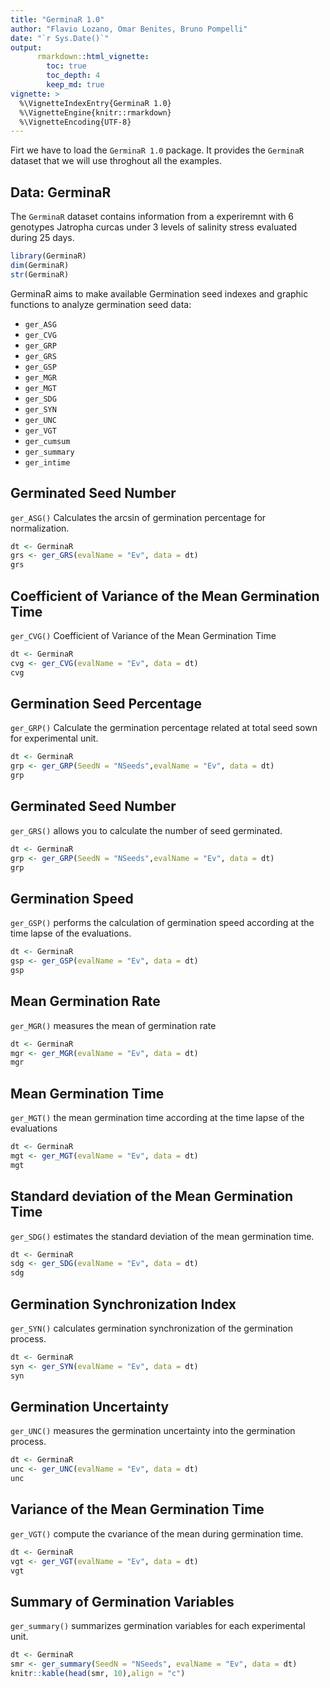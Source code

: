 ```yaml
---
title: "GerminaR 1.0"
author: "Flavio Lozano, Omar Benites, Bruno Pompelli"
date: "`r Sys.Date()`"
output: 
      rmarkdown::html_vignette:
        toc: true
        toc_depth: 4
        keep_md: true
vignette: >
  %\VignetteIndexEntry{GerminaR 1.0}
  %\VignetteEngine{knitr::rmarkdown}
  %\VignetteEncoding{UTF-8}
---
```


Firt we have to load the `GerminaR 1.0` package. It provides the `GerminaR` dataset that we will use throghout all the examples. 


## Data: GerminaR

The `GerminaR` dataset contains information from a experiremnt with 6 genotypes Jatropha curcas under 3 levels of salinity stress evaluated during 25 days.

```r
library(GerminaR)
dim(GerminaR)
str(GerminaR)
```

GerminaR aims to make available Germination seed indexes and graphic functions to analyze germination seed data:

* `ger_ASG`
* `ger_CVG`
* `ger_GRP`
* `ger_GRS`
* `ger_GSP`
* `ger_MGR`
* `ger_MGT`
* `ger_SDG`
* `ger_SYN`
* `ger_UNC`
* `ger_VGT`
* `ger_cumsum`
* `ger_summary`
* `ger_intime`

## Germinated Seed Number

`ger_ASG()`  Calculates the arcsin of germination percentage for normalization.

```r
dt <- GerminaR
grs <- ger_GRS(evalName = "Ev", data = dt)
grs
```


## Coefficient of Variance of the Mean Germination Time

`ger_CVG()`  Coefficient of Variance of the Mean Germination Time

```r
dt <- GerminaR
cvg <- ger_CVG(evalName = "Ev", data = dt)
cvg
```

## Germination Seed Percentage

`ger_GRP()` Calculate the germination percentage related at total seed sown for experimental unit.

```r
dt <- GerminaR
grp <- ger_GRP(SeedN = "NSeeds",evalName = "Ev", data = dt)
grp
```


## Germinated Seed Number

`ger_GRS()` allows you to calculate the number of seed germinated.


```r
dt <- GerminaR
grp <- ger_GRP(SeedN = "NSeeds",evalName = "Ev", data = dt)
grp
```


## Germination Speed

`ger_GSP()` performs the calculation of germination speed according at the time lapse of the evaluations.

```r
dt <- GerminaR
gsp <- ger_GSP(evalName = "Ev", data = dt)
gsp
```


## Mean Germination Rate

`ger_MGR()` measures the mean of germination rate

```r
dt <- GerminaR
mgr <- ger_MGR(evalName = "Ev", data = dt)
mgr
```


## Mean Germination Time

`ger_MGT()` the mean germination time according at the time lapse of the evaluations

```r
dt <- GerminaR
mgt <- ger_MGT(evalName = "Ev", data = dt)
mgt
```

## Standard deviation of the Mean Germination Time

`ger_SDG()` estimates the standard deviation of the mean germination time.

```r
dt <- GerminaR
sdg <- ger_SDG(evalName = "Ev", data = dt)
sdg
```


## Germination Synchronization Index

`ger_SYN()` calculates germination synchronization of the germination process.

```r
dt <- GerminaR
syn <- ger_SYN(evalName = "Ev", data = dt)
syn
```

## Germination Uncertainty

`ger_UNC()` measures the germination uncertainty into the germination process.


```r
dt <- GerminaR
unc <- ger_UNC(evalName = "Ev", data = dt)
unc
```


## Variance of the Mean Germination Time

`ger_VGT()` compute the cvariance of the mean during germination time.

```r
dt <- GerminaR
vgt <- ger_VGT(evalName = "Ev", data = dt)
vgt
```

## Summary of Germination Variables

`ger_summary()` summarizes germination variables for each experimental unit.  

```r
dt <- GerminaR
smr <- ger_summary(SeedN = "NSeeds", evalName = "Ev", data = dt)
knitr::kable(head(smr, 10),align = "c")
```




